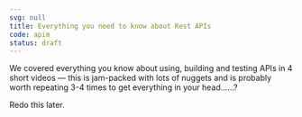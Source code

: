 ```yaml
---
svg: null
title: Everything you need to know about Rest APIs
code: apim
status: draft
---
```


We covered everything you know about using, building and testing APIs in 4 short videos — this is jam-packed with lots of nuggets and is probably worth repeating 3-4 times to get everything in your head......?

Redo this later.

